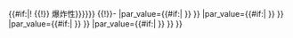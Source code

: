 <includeonly>{{#if:{{{ShockSens|}}}{{{FrictionSens|}}}{{{ExplosiveV|}}}{{{REFactor|}}}|! {{Chembox header}} {{!}} 爆炸性{{{Reference|{{{參考|{{{参考|}}}}}}}}}
{{!}}-
{{Chembox entry|par_name={{#if:{{{ShockSens|}}}|ShockSens }} |par_value={{#if:{{{ShockSens|}}}|{{{ShockSens}}} }} }}
{{Chembox entry|par_name={{#if:{{{FrictionSens|}}}|FrictionSens }} |par_value={{#if:{{{FrictionSens|}}}|{{{FrictionSens}}} }} }}
{{Chembox entry|par_name={{#if:{{{ExplosiveV|}}}|ExplosiveV }} |par_value={{#if:{{{ExplosiveV|}}}|{{{ExplosiveV}}} }} }}
{{Chembox entry|par_name={{#if:{{{REFactor|}}}|REFactor }} |par_value={{#if:{{{REFactor|}}}|{{{REFactor}}} }} }} }}</includeonly><noinclude>{{Documentation}}</noinclude>